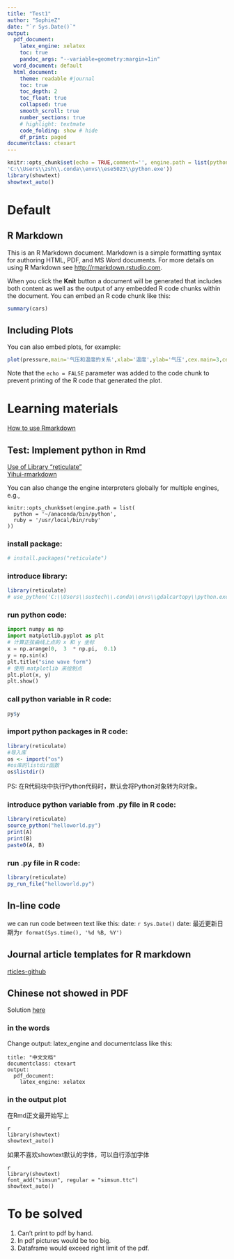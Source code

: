 ---
title: "Test1"
author: "SophieZ"
date: "`r Sys.Date()`"
output:
  pdf_document: 
    latex_engine: xelatex
    toc: true
    pandoc_args: "--variable=geometry:margin=1in"
  word_document: default
  html_document:
    theme: readable #journal
    toc: true
    toc_depth: 2
    toc_float: true
    collapsed: true
    smooth_scroll: true
    number_sections: true
    # highlight: textmate
    code_folding: show # hide
    df_print: paged
documentclass: ctexart
---

```{r setup, include=FALSE}
knitr::opts_chunk$set(echo = TRUE,comment='', engine.path = list(python = #'C:\\Users\\sustech\\.conda\\envs\\gdalcartopy\\python.exe',
'C:\\Users\\zsh\\.conda\\envs\\ese5023\\python.exe'))
library(showtext)
showtext_auto()
```

# Default
## R Markdown

This is an R Markdown document. Markdown is a simple formatting syntax for authoring HTML, PDF, and MS Word documents. For more details on using R Markdown see <http://rmarkdown.rstudio.com>.

When you click the **Knit** button a document will be generated that includes both content as well as the output of any embedded R code chunks within the document. You can embed an R code chunk like this:

```{r cars}
summary(cars)
```

## Including Plots

You can also embed plots, for example:

```{r pressure, echo=FALSE}
plot(pressure,main='气压和温度的关系',xlab='温度',ylab='气压',cex.main=3,cex.axis=2,cex.lab=2)

```

Note that the `echo = FALSE` parameter was added to the code chunk to prevent printing of the R code that generated the plot.



# Learning materials

[How to use Rmarkdown](https://blog.csdn.net/weixin_43843918/article/details/128060062)

## Test: Implement python in Rmd

[Use of Library "reticulate"](https://blog.csdn.net/weixin_38008864/article/details/108191385)  
[Yihui-rmarkdown](https://bookdown.org/yihui/rmarkdown/language-engines.html)

You can also change the engine interpreters globally for multiple engines, e.g.,
```
knitr::opts_chunk$set(engine.path = list(
  python = '~/anaconda/bin/python',
  ruby = '/usr/local/bin/ruby'
))
```

### install package:

```{r}
# install.packages("reticulate")
```

### introduce library:

```{r,warning=FALSE}
library(reticulate)
# use_python('C:\\Users\\sustech\\.conda\\envs\\gdalcartopy\\python.exe')
```

### run python code:

```{python}
import numpy as np 
import matplotlib.pyplot as plt 
# 计算正弦曲线上点的 x 和 y 坐标
x = np.arange(0,  3  * np.pi,  0.1) 
y = np.sin(x)
plt.title("sine wave form")  
# 使用 matplotlib 来绘制点
plt.plot(x, y) 
plt.show()
```

### call python variable in R code:

```{r}
py$y
```

### import python packages in R code:

```{r}
library(reticulate)
#导入库
os <- import("os")
#os库的listdir函数
os$listdir()
```

PS: 在R代码块中执行Python代码时，默认会将Python对象转为R对象。

### introduce python variable from .py file in R code:

```{r,collapse=TRUE}
library(reticulate)
source_python("helloworld.py")
print(A)
print(B)
paste0(A, B)
```

### run .py file in R code:

```{r,comment=''}
library(reticulate)
py_run_file("helloworld.py")
```

## In-line code

we can run code between text like this: date: `r Sys.Date()` date: 最近更新日期为`r format(Sys.time(), '%d %B, %Y')`

## Journal article templates for R markdown
[rticles-github](https://github.com/rstudio/rticles)

## Chinese not showed in PDF
Solution [here](https://blog.csdn.net/xlf5323/article/details/136418610#:~:text=%E5%9C%A8%E4%BD%BF%E7%94%A8%20R%20Markdown%20%E7%BC%96%E5%86%99%E6%96%87%E6%A1%A3%E5%B9%B6%E5%AF%BC%E5%87%BA%E4%B8%BA%20PDF%20%E6%A0%BC%E5%BC%8F%E6%97%B6%EF%BC%8C%E7%BB%8F%E5%B8%B8%E4%BC%9A%E9%81%87%E5%88%B0%E4%B8%80%E4%B8%AA%E6%99%AE%E9%81%8D%E7%9A%84%E9%97%AE%E9%A2%98%EF%BC%9A%E4%B8%AD%E6%96%87%E5%A4%B1%E6%95%88%E3%80%82%20%E6%88%96%E8%80%85%E5%AF%BC%E5%87%BA%E7%9A%84%E6%96%87%E6%A1%A3%E4%B8%AD%E6%96%87%E5%AD%97%E7%AC%A6%E6%AE%8B%E7%BC%BA%20%E8%A7%A3%E5%86%B3%E6%96%B9%E6%B3%95,title%3A%20%22%E4%B8%AD%E6%96%87%E6%96%87%E6%A1%A3%22%20documentclass%3A%20ctexart%20output%3A%20pdf_document%3A%20latex_engine%3A%20xelatex)

### in the words
Change output: latex_engine and documentclass like this:

```
title: "中文文档"
documentclass: ctexart
output:
  pdf_document:
    latex_engine: xelatex
```

### in the output plot

在Rmd正文最开始写上

```
{r setup, include=FALSE}
library(showtext)
showtext_auto()
```

如果不喜欢showtext默认的字体，可以自行添加字体

```
{r setup, include=FALSE}
library(showtext)
font_add("simsun", regular = "simsun.ttc")
showtext_auto()
```


# To be solved
1. Can't print to pdf by hand.  
2. In pdf pictures would be too big.  
3. Dataframe would exceed right limit of the pdf.  